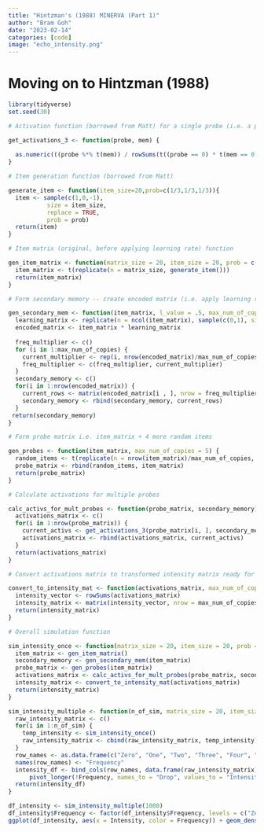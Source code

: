 ```yaml
---
title: "Hintzman's (1988) MINERVA (Part 1)"
author: "Bram Goh"
date: "2023-02-14"
categories: [code]
image: "echo_intensity.png"
---
```


# Moving on to Hintzman (1988)

```r
library(tidyverse)
set.seed(30)

# Activation function (borrowed from Matt) for a single probe (i.e. a probe vector)

get_activations_3 <- function(probe, mem) {
  
  as.numeric(((probe %*% t(mem)) / rowSums(t((probe == 0) * t(mem == 0)) == 0))^3)
}

# Item generation function (borrowed from Matt)

generate_item <- function(item_size=20,prob=c(1/3,1/3,1/3)){
  item <- sample(c(1,0,-1),
           size = item_size,
           replace = TRUE,
           prob = prob)
  return(item)
}

# Item matrix (original, before applying learning rate) function

gen_item_matrix <- function(matrix_size = 20, item_size = 20, prob = c(1/3, 1/3, 1/3)) {
  item_matrix <- t(replicate(n = matrix_size, generate_item()))
  return(item_matrix)
}

# Form secondary memory -- create encoded matrix (i.e. apply learning rate) and input varying frequencies of items

gen_secondary_mem <- function(item_matrix, l_value = .5, max_num_of_copies = 5) {
  learning_matrix <- replicate(n = ncol(item_matrix), sample(c(0,1), size = nrow(item_matrix), prob = c(1 - l_value, l_value), replace = TRUE))
  encoded_matrix <- item_matrix * learning_matrix
  
  freq_multiplier <- c()
  for (i in 1:max_num_of_copies) {
    current_multiplier <- rep(i, nrow(encoded_matrix)/max_num_of_copies)
    freq_multiplier <- c(freq_multiplier, current_multiplier)
  }
  secondary_memory <- c()
  for(i in 1:nrow(encoded_matrix)) {
    current_rows <- matrix(encoded_matrix[i , ], nrow = freq_multiplier[i], ncol = ncol(encoded_matrix), byrow = TRUE)
    secondary_memory <- rbind(secondary_memory, current_rows)
  }
 return(secondary_memory)
}

# Form probe matrix i.e. item_matrix + 4 more random items

gen_probes <- function(item_matrix, max_num_of_copies = 5) {
  random_items <- t(replicate(n = nrow(item_matrix)/max_num_of_copies, generate_item()))
  probe_matrix <- rbind(random_items, item_matrix)
  return(probe_matrix)
}

# Calculate activations for multiple probes

calc_activs_for_mult_probes <- function(probe_matrix, secondary_memory) {
  activations_matrix <- c()
  for(i in 1:nrow(probe_matrix)) {
    current_activs <- get_activations_3(probe_matrix[i, ], secondary_memory)
    activations_matrix <- rbind(activations_matrix, current_activs)
  }
  return(activations_matrix)
}

# Convert activations matrix to transformed intensity matrix ready for plotting

convert_to_intensity_mat <- function(activations_matrix, max_num_of_copies = 5) {
  intensity_vector <- rowSums(activations_matrix)
  intensity_matrix <- matrix(intensity_vector, nrow = max_num_of_copies + 1, ncol = nrow(activations_matrix)/(max_num_of_copies+1), byrow = TRUE)
  return(intensity_matrix)
}
```

```r
# Overall simulation function

sim_intensity_once <- function(matrix_size = 20, item_size = 20, prob = c(1/3, 1/3, 1/3), l_value = .5, max_num_of_copies = 5) {
  item_matrix <- gen_item_matrix()
  secondary_memory <- gen_secondary_mem(item_matrix)
  probe_matrix <- gen_probes(item_matrix)
  activations_matrix <- calc_activs_for_mult_probes(probe_matrix, secondary_memory)
  intensity_matrix <- convert_to_intensity_mat(activations_matrix)
  return(intensity_matrix)
}

sim_intensity_multiple <- function(n_of_sim, matrix_size = 20, item_size = 20, prob = c(1/3, 1/3, 1/3), l_value = .5, max_num_of_copies = 5) {
  raw_intensity_matrix <- c()
  for(i in 1:n_of_sim) {
    temp_intensity <- sim_intensity_once()
    raw_intensity_matrix <- cbind(raw_intensity_matrix, temp_intensity)
  }
  row_names <- as.data.frame(c("Zero", "One", "Two", "Three", "Four", "Five"))
  names(row_names) <- "Frequency"
  intensity_df <- bind_cols(row_names, data.frame(raw_intensity_matrix)) %>%
      pivot_longer(!Frequency, names_to = "Drop", values_to = "Intensity") %>% select("Frequency", "Intensity")
  return(intensity_df)
}
```

```r

df_intensity <- sim_intensity_multiple(1000)
df_intensity$Frequency <- factor(df_intensity$Frequency, levels = c("Zero", "One", "Two", "Three", "Four", "Five"))
ggplot(df_intensity, aes(x = Intensity, color = Frequency)) + geom_density(show.legend = TRUE) + xlim(-1, 2)
```
